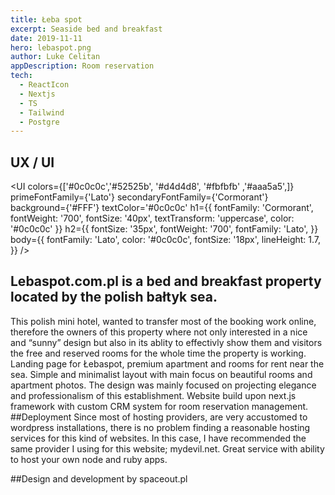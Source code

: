 ```yaml
---
title: Łeba spot
excerpt: Seaside bed and breakfast
date: 2019-11-11
hero: lebaspot.png
author: Luke Celitan
appDescription: Room reservation
tech:
  - ReactIcon
  - Nextjs
  - TS
  - Tailwind
  - Postgre
---
```



## UX / UI

<UI colors={['#0c0c0c','#52525b', '#d4d4d8', '#fbfbfb' ,'#aaa5a5',]}
    primeFontFamily={'Lato'}
    secondaryFontFamily={'Cormorant'}
    background={'#FFF'}
    textColor='#0c0c0c'
    h1={{
          fontFamily: 'Cormorant',
          fontWeight: '700',
          fontSize: '40px',
          textTransform: 'uppercase',
          color: '#0c0c0c'
        }}
    h2={{
      fontSize: '35px',
      fontWeight: '700',
      fontFamily: 'Lato',
    }}
    body={{
      fontFamily: 'Lato',
      color: '#0c0c0c',
      fontSize: '18px',
      lineHeight: 1.7,
    }}
        />

## Lebaspot.com.pl is a bed and breakfast property located by the polish bałtyk sea.

This polish mini hotel, wanted to transfer most of the booking work online, therefore the owners of this property where not only interested in a nice and “sunny” design but also in its ablity to effectivly show them and visitors the free and reserved rooms for the whole time the property is working.
Landing page for Łebaspot, premium apartment and rooms for rent near the sea. Simple and minimalist layout with main focus on beautiful rooms and apartment photos. The design was mainly focused on projecting elegance and professionalism of this establishment. Website build upon next.js framework with custom CRM system for room reservation management.
##Deployment
Since most of hosting providers, are very accustomed to wordpress installations, there is no problem finding a reasonable hosting services for this kind of websites. In this case, I have recommended the same provider I using for this website; mydevil.net. Great service with ability to host your own node and ruby apps.

##Design and development by spaceout.pl
